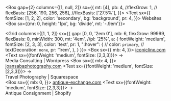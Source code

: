 
<Box gap={2} columns={[1, null, 2]}
  sx={{
    mt: [4],
    pb: 4,
    //flexGrow: 1,
    // flexBasis: [256, 190, 256, 256],
    //flexBasis: ['27.5%'],
  }}>
  <Text
    sx={{
      fontSize: [1, 2, 2],
      color: 'secondary',
      bg: 'background',
      pr: 4, 
    }}>
    Websites
  </Text>
  <Box sx={{mr: 0, height: '1px', bg: 'divide', mt: '-.9em'}}></Box>
</Box>

<Grid columns={[1, 1, 2]}
  sx={{
    gap: [0, 0, '2em 0'],
    mb: 6,
    flexGrow: 99999,
    flexBasis: 0,
    minWidth: 300,
    mt: '4em',
    //pl: '25%',
    a: {
      fontWeight: 'medium',
      fontSize: [2, 3, 3],
      color: 'text',
      pr: 1,
      ":hover": {
        // color: `primary`,
        // textDecoration: `none`,
        pr: '1rem',
      },
    }
    }}>
    <Box sx={{
      mb: 4,
      }}>
      <a target="_blank" rel="noopener noreferrer" href="https://iconiclinx.webflow.io">iconiclinx.com</a>
      <Text sx={{fontWeight: 'medium', fontSize: [2,3,3]}}>&nbsp;→</Text>
      <br />
      <Text variant='webDesc'>Media Consulting | Wordpress</Text>
    </Box>
    <Box sx={{
      mb: 4,
      }}>
      <a target="_blank" rel="noopener noreferrer" href="https://www.joansabaphotography.com">joansabaphotography.com</a>
      <Text sx={{fontWeight: 'medium', fontSize: [2,3,3]}}>&nbsp;→</Text>
      <br />
      <Text variant='webDesc'>Travel Photography | Squarespace</Text>  
    </Box>
    <Box sx={{
      mb: 0,
      }}>
      <a target="_blank" rel="noopener noreferrer" href="https://www.antique-exchange.com">antique-exchange.com</a>
      <Text sx={{fontWeight: 'medium', fontSize: [2,3,3]}}>&nbsp;→</Text>
      <br />
      <Text variant='webDesc'>Antique Consignment | Shopify</Text>  
    </Box>
</Grid>


<!--
<Flex
  sx={{
    flexWrap: 'wrap',
    mb: [5],
    mt: 0,
    //variant: 'dividers.intersect',
  }}>
  <Box
    sx={{
      mt: [4],
      pb: 4,
      flexGrow: 1,
      // flexBasis: [256, 190, 256, 256],
      flexBasis: ['27.5%'],
    }}>
    <Text
      sx={{
        fontSize: [1, 2, 2],
        color: 'secondary',
        bg: 'background',
        pr: 4, 
      }}>
      Websites
    </Text>
    <Box sx={{mr: 4, height: '1px', bg: 'divide', mt: '-.9em'}}></Box>
  </Box>
  
  <Box
    sx={{
      mb: 4,
      flexGrow: 99999,
      flexBasis: 0,
      minWidth: 300,
      mt: '1.9em',
      a: {
        fontWeight: 'medium',
        fontSize: [2, 3, 3],
        color: 'text',
        pr: 1,
        ":hover": {
          // color: `primary`,
          // textDecoration: `none`,
          pr: '1rem',
        },
      }
      }}>
      <Box sx={{
        mb: 4,
        }}>
        <a target="_blank" rel="noopener noreferrer" href="https://iconiclinx.webflow.io">iconiclinx.com</a>
        <Text sx={{fontWeight: 'medium', fontSize: [2,3,3]}}>&nbsp;→</Text>
        <br />
        <Text variant='webDesc'>Media Consulting | Custom Wordpress</Text>
      </Box>
      <Box sx={{
        mb: 4,
        }}>
        <a target="_blank" rel="noopener noreferrer" href="https://www.joansabaphotography.com">joansabaphotography.com</a>
        <Text sx={{fontWeight: 'medium', fontSize: [2,3,3]}}>&nbsp;→</Text>
        <br />
        <Text variant='webDesc'>Travel Photography | Squarespace</Text>  
      </Box>
      <Box sx={{
        mb: 0,
        }}>
        <a target="_blank" rel="noopener noreferrer" href="https://www.antique-exchange.com">antique-exchange.com</a>
        <Text sx={{fontWeight: 'medium', fontSize: [2,3,3]}}>&nbsp;→</Text>
        <br />
        <Text variant='webDesc'>Antique Consignment | Shopify</Text>  
      </Box>
  </Box>
</Flex>

-->